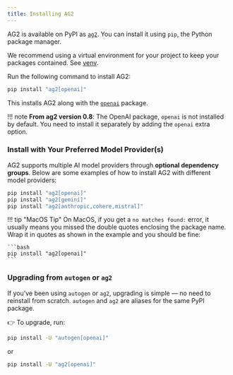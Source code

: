 ```yaml
---
title: Installing AG2
---
```


AG2 is available on PyPI as <a href="https://pypi.org/project/ag2" target="_blank">`ag2`</a>. You can install it using `pip`, the Python package manager.

<Tip>
We recommend using a virtual environment for your project to keep your packages contained. See <a href="https://docs.python.org/3/library/venv.html" target="_blank">venv</a>.
</Tip>

Run the following command to install AG2:

```bash
pip install "ag2[openai]"
```

This installs AG2 along with the <a href="https://pypi.org/project/openai" target="_blank">`openai`</a> package.

!!! note
    **From ag2 version 0.8**: The OpenAI package, `openai` is not installed by default. You need to install it separately by adding the `openai` extra option.

### Install with Your Preferred Model Provider(s)

AG2 supports multiple AI model providers through **optional dependency groups**. Below are some examples of how to install AG2 with different model providers:

```bash
pip install "ag2[openai]"
pip install "ag2[gemini]"
pip install "ag2[anthropic,cohere,mistral]"
```

!!! tip "MacOS Tip"
    On MacOS, if you get a `no matches found:` error, it usually means you missed the double quotes enclosing the package name.
    Wrap it in quotes as shown in the example and you should be fine:

    ```bash
    pip install "ag2[openai]"
    ```

### Upgrading from `autogen` or `ag2`


If you’ve been using `autogen` or `ag2`, upgrading is simple — no need to reinstall from scratch. `autogen` and `ag2` are aliases for the same PyPI package.

👉 To upgrade, run:

```bash
pip install -U "autogen[openai]"
```

or

```bash
pip install -U "ag2[openai]"
```
